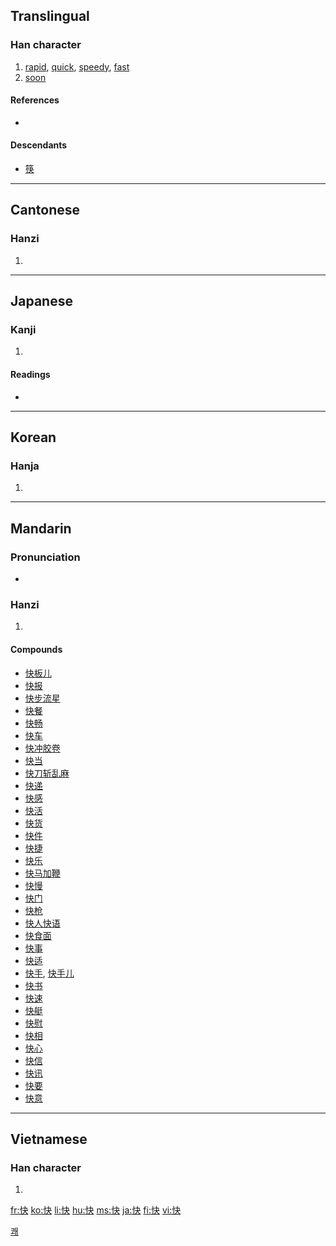 ==Translingual==

===Han character===
{{Han char|rn=61|rad=心|as=04|sn=7|four=9503<sub>0</sub>|canj=心木大 (PDK)}}

# [[rapid]], [[quick]], [[speedy]], [[fast]]
# [[soon]]

====References====
* {{Han ref|kx=0377.290|dkj=10369|dj=0705.160|hdz=42278.110|uh=5FEB|ud=24555|bh=A7D6|bd=42966}}

====Descendants====
*[[筷]]

----

==Cantonese==

===Hanzi===
{{yue-hanzi|jyut=faai3|y=faai3}}

# {{defn|Cantonese|sort=心04}}

----

==Japanese==

===Kanji===
{{ja-kanji|grade=5|rs=心04}}

# {{defn|Japanese}}

====Readings====
* {{ja-readings|on=[[かい]] (kai)|kun=[[こころよい]] (kokoroyoi)}}

----

==Korean==

===Hanja===
{{ko-hanja|hangeul=쾌|eumhun=|rv=kwae|mr=k'wae|y=khway}}

# {{defn|Korean|sort=心04}}

[[Category:Hanja readings|쾌]]

----

==Mandarin==

===Pronunciation===
*{{audio|zh-kuài.ogg|audio}}

===Hanzi===
{{cmn-hanzi|pin=[[kuài]] ([[kuai4]]), [[zhūn]] ([[zhun1]])|wg=k'uai<sup>4</sup>, chun<sup>1</sup>}}

# {{defn|Mandarin|sort=心04}}

====Compounds====
* [[快板儿]]
* [[快报]]
* [[快步流星]]
* [[快餐]]
* [[快畅]]
* [[快车]]
* [[快冲胶卷]]
* [[快当]]
* [[快刀斩乱麻]]
* [[快递]]
* [[快感]]
* [[快活]]
* [[快货]]
* [[快件]]
* [[快捷]]
* [[快乐]]
* [[快马加鞭]]
* [[快慢]]
* [[快门]]
* [[快枪]]
* [[快人快语]]
* [[快食面]]
* [[快事]]
* [[快适]]
* [[快手]], [[快手儿]]
* [[快书]]
* [[快速]]
* [[快艇]]
* [[快慰]]
* [[快相]]
* [[快心]]
* [[快信]]
* [[快讯]]
* [[快要]]
* [[快意]]

----

==Vietnamese==

===Han character===
{{vi-hantu|[[khoái]], [[khuấy]], [[khoáy]], [[sướng]]|rs=心04}}

# {{defn|Vietnamese|sort=心04}}

[[fr:快]]
[[ko:快]]
[[li:快]]
[[hu:快]]
[[ms:快]]
[[ja:快]]
[[fi:快]]
[[vi:快]]